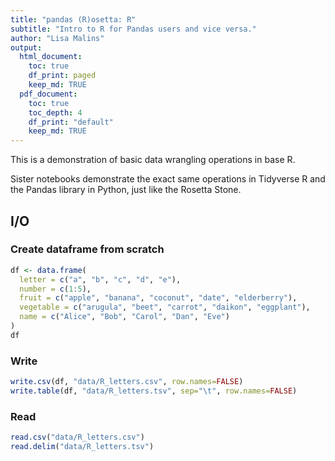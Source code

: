 ```yaml
---
title: "pandas (R)osetta: R"
subtitle: "Intro to R for Pandas users and vice versa."
author: "Lisa Malins"
output:
  html_document:
    toc: true
    df_print: paged
    keep_md: TRUE
  pdf_document:
    toc: true
    toc_depth: 4
    df_print: "default"
    keep_md: TRUE
---
```


This is a demonstration of basic data wrangling operations in base R.

Sister notebooks demonstrate the exact same operations in Tidyverse R and the Pandas library in Python, just like the Rosetta Stone.

## I/O
### Create dataframe from scratch
```r
df <- data.frame(
  letter = c("a", "b", "c", "d", "e"),
  number = c(1:5),
  fruit = c("apple", "banana", "coconut", "date", "elderberry"),
  vegetable = c("arugula", "beet", "carrot", "daikon", "eggplant"),
  name = c("Alice", "Bob", "Carol", "Dan", "Eve")
)
df
```


### Write
```r
write.csv(df, "data/R_letters.csv", row.names=FALSE)
write.table(df, "data/R_letters.tsv", sep="\t", row.names=FALSE)
```

### Read
```r
read.csv("data/R_letters.csv")
read.delim("data/R_letters.tsv")
```
